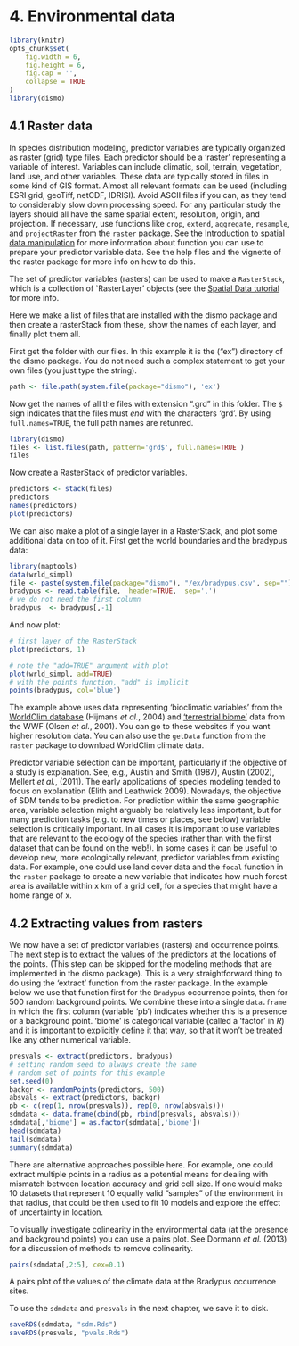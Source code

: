 # 4. Environmental data

```r
library(knitr)
opts_chunk$set(
	fig.width = 6,
	fig.height = 6,
	fig.cap = '',
	collapse = TRUE
)
library(dismo)
```

## 4.1 Raster data

In species distribution modeling, predictor variables are typically organized as raster (grid) type files. Each predictor should be a 'raster' representing a variable of interest. Variables can include climatic, soil, terrain, vegetation, land use, and other variables. These data are typically stored in files in some kind of GIS format. Almost all relevant formats can be used (including ESRI grid, geoTiff, netCDF, IDRISI). Avoid ASCII files if you can, as they tend to considerably slow down processing speed. For any particular study the layers should all have the same spatial extent, resolution, origin, and projection. If necessary, use functions like `crop`, `extend`, `aggregate`, `resample`, and `projectRaster` from the `raster` package. See the [Introduction to spatial data manipulation](../../spatial/rst/8-rastermanip.html) for more information about function you can use to prepare your predictor variable data. See the help files and the vignette of the raster package for more info on how to do this. 

The set of predictor variables (rasters) can be used to make a `RasterStack`, which is a collection of `RasterLayer' objects (see the [Spatial Data tutorial](../../spatial/rst/4-rasterdata.html) for more info. 

Here we make a list of files that are installed with the dismo package and then create a rasterStack from these, show the names of each layer, and finally plot them all.


First get the folder with our files. In this example it is the ("ex") directory of the dismo package. You do not need such a complex statement to get your own files (you just type the string).

```r
path <- file.path(system.file(package="dismo"), 'ex')
```

Now get the names of all the files with extension ".grd" in this folder. The `$` sign indicates that the files must *end* with the characters 'grd'. By using `full.names=TRUE`, the full path names are retunred.

```r
library(dismo)
files <- list.files(path, pattern='grd$', full.names=TRUE )
files
```

Now create a RasterStack of predictor variables. 
```r
predictors <- stack(files)
predictors
names(predictors)
plot(predictors)
```


We can also make a plot of a single layer in a RasterStack, and plot some additional data on top of it. First get the world boundaries and the bradypus data:
```r
library(maptools)
data(wrld_simpl)
file <- paste(system.file(package="dismo"), "/ex/bradypus.csv", sep="")
bradypus <- read.table(file,  header=TRUE,  sep=',')
# we do not need the first column
bradypus  <- bradypus[,-1]
```

And now plot:
```r
# first layer of the RasterStack
plot(predictors, 1)

# note the "add=TRUE" argument with plot
plot(wrld_simpl, add=TRUE)
# with the points function, "add" is implicit
points(bradypus, col='blue')
```

The example above uses data representing 'bioclimatic variables' from the [WorldClim database](http://www.worldclim.org) (Hijmans *et al.*, 2004) and ['terrestrial biome'](http://www.worldwildlife.org/science/data/item1875.html) data from the WWF (Olsen *et al.*, 2001). You can go to these websites if you want higher resolution data. You can also use the `getData` function from the `raster` package to download WorldClim climate data.

Predictor variable selection can be important, particularly if the objective of a study is explanation. See, e.g., Austin and Smith (1987), Austin (2002), Mellert *et al.*, (2011). The early applications of species modeling tended to focus on explanation (Elith and Leathwick 2009). Nowadays, the objective of SDM tends to be prediction.  For prediction within the same geographic area, variable selection might arguably be relatively less important, but for many prediction tasks (e.g. to new times or places, see below) variable selection is critically important. In all cases it is important to use variables that are relevant to the ecology of the species (rather than with the first dataset that can be found on the web!).  In some cases it can be useful to develop new, more ecologically relevant, predictor variables from existing data. For example, one could use land cover data and the `focal` function in the `raster ` package to create a new variable that indicates how much forest area is available within x km of a grid cell, for a species that might have a home range of x. 



## 4.2 Extracting values from rasters

We now have a set of predictor variables (rasters) and occurrence points. The next step is to extract the values of the predictors at the locations of the points. (This step can be skipped for the modeling methods that are implemented in the dismo package). This is a very straightforward thing to do using the 'extract' function from the raster package. In the example below we use that function first for the `Bradypus` occurrence points, then for 500 random background points. We combine these into a single `data.frame` in which the first column (variable 'pb') indicates whether this is a presence or a background point. 'biome' is categorical variable (called a 'factor' in *R*) and it is important to explicitly define it that way, so that it won't be treated like any other numerical variable.

```r
presvals <- extract(predictors, bradypus)
# setting random seed to always create the same
# random set of points for this example
set.seed(0)
backgr <- randomPoints(predictors, 500)
absvals <- extract(predictors, backgr)
pb <- c(rep(1, nrow(presvals)), rep(0, nrow(absvals)))
sdmdata <- data.frame(cbind(pb, rbind(presvals, absvals)))
sdmdata[,'biome'] = as.factor(sdmdata[,'biome'])
head(sdmdata)
tail(sdmdata)
summary(sdmdata)
```

There are alternative approaches possible here. For example, one could extract multiple points in a radius as a potential means for dealing with mismatch between location accuracy and grid cell size. If one would make 10 datasets that represent 10 equally valid "samples" of the environment in that radius, that could be then used to fit 10 models and explore the effect of uncertainty in location. 

To visually investigate colinearity in the environmental data (at the presence and background points) you can use a pairs plot. See Dormann *et al.* (2013) for a discussion of methods to remove colinearity. 

```r
pairs(sdmdata[,2:5], cex=0.1)
```

A pairs plot of the values of the climate data at the Bradypus occurrence sites.

To use the `sdmdata` and `presvals` in the next chapter, we save it to disk.
```r
saveRDS(sdmdata, "sdm.Rds")
saveRDS(presvals, "pvals.Rds")
```



